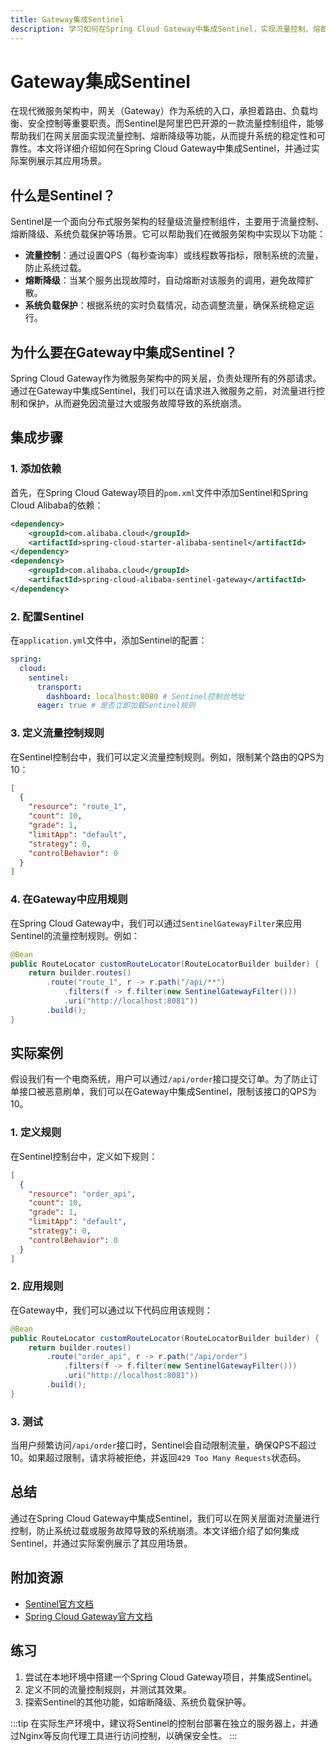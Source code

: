 ```yaml
---
title: Gateway集成Sentinel
description: 学习如何在Spring Cloud Gateway中集成Sentinel，实现流量控制、熔断降级等功能，提升微服务系统的稳定性。
---
```


# Gateway集成Sentinel

在现代微服务架构中，网关（Gateway）作为系统的入口，承担着路由、负载均衡、安全控制等重要职责。而Sentinel是阿里巴巴开源的一款流量控制组件，能够帮助我们在网关层面实现流量控制、熔断降级等功能，从而提升系统的稳定性和可靠性。本文将详细介绍如何在Spring Cloud Gateway中集成Sentinel，并通过实际案例展示其应用场景。

## 什么是Sentinel？

Sentinel是一个面向分布式服务架构的轻量级流量控制组件，主要用于流量控制、熔断降级、系统负载保护等场景。它可以帮助我们在微服务架构中实现以下功能：

- **流量控制**：通过设置QPS（每秒查询率）或线程数等指标，限制系统的流量，防止系统过载。
- **熔断降级**：当某个服务出现故障时，自动熔断对该服务的调用，避免故障扩散。
- **系统负载保护**：根据系统的实时负载情况，动态调整流量，确保系统稳定运行。

## 为什么要在Gateway中集成Sentinel？

Spring Cloud Gateway作为微服务架构中的网关层，负责处理所有的外部请求。通过在Gateway中集成Sentinel，我们可以在请求进入微服务之前，对流量进行控制和保护，从而避免因流量过大或服务故障导致的系统崩溃。

## 集成步骤

### 1. 添加依赖

首先，在Spring Cloud Gateway项目的`pom.xml`文件中添加Sentinel和Spring Cloud Alibaba的依赖：

```xml
<dependency>
    <groupId>com.alibaba.cloud</groupId>
    <artifactId>spring-cloud-starter-alibaba-sentinel</artifactId>
</dependency>
<dependency>
    <groupId>com.alibaba.cloud</groupId>
    <artifactId>spring-cloud-alibaba-sentinel-gateway</artifactId>
</dependency>
```

### 2. 配置Sentinel

在`application.yml`文件中，添加Sentinel的配置：

```yaml
spring:
  cloud:
    sentinel:
      transport:
        dashboard: localhost:8080 # Sentinel控制台地址
      eager: true # 是否立即加载Sentinel规则
```

### 3. 定义流量控制规则

在Sentinel控制台中，我们可以定义流量控制规则。例如，限制某个路由的QPS为10：

```json
[
  {
    "resource": "route_1",
    "count": 10,
    "grade": 1,
    "limitApp": "default",
    "strategy": 0,
    "controlBehavior": 0
  }
]
```

### 4. 在Gateway中应用规则

在Spring Cloud Gateway中，我们可以通过`SentinelGatewayFilter`来应用Sentinel的流量控制规则。例如：

```java
@Bean
public RouteLocator customRouteLocator(RouteLocatorBuilder builder) {
    return builder.routes()
        .route("route_1", r -> r.path("/api/**")
            .filters(f -> f.filter(new SentinelGatewayFilter()))
            .uri("http://localhost:8081"))
        .build();
}
```

## 实际案例

假设我们有一个电商系统，用户可以通过`/api/order`接口提交订单。为了防止订单接口被恶意刷单，我们可以在Gateway中集成Sentinel，限制该接口的QPS为10。

### 1. 定义规则

在Sentinel控制台中，定义如下规则：

```json
[
  {
    "resource": "order_api",
    "count": 10,
    "grade": 1,
    "limitApp": "default",
    "strategy": 0,
    "controlBehavior": 0
  }
]
```

### 2. 应用规则

在Gateway中，我们可以通过以下代码应用该规则：

```java
@Bean
public RouteLocator customRouteLocator(RouteLocatorBuilder builder) {
    return builder.routes()
        .route("order_api", r -> r.path("/api/order")
            .filters(f -> f.filter(new SentinelGatewayFilter()))
            .uri("http://localhost:8081"))
        .build();
}
```

### 3. 测试

当用户频繁访问`/api/order`接口时，Sentinel会自动限制流量，确保QPS不超过10。如果超过限制，请求将被拒绝，并返回`429 Too Many Requests`状态码。

## 总结

通过在Spring Cloud Gateway中集成Sentinel，我们可以在网关层面对流量进行控制，防止系统过载或服务故障导致的系统崩溃。本文详细介绍了如何集成Sentinel，并通过实际案例展示了其应用场景。

## 附加资源

- [Sentinel官方文档](https://github.com/alibaba/Sentinel/wiki)
- [Spring Cloud Gateway官方文档](https://spring.io/projects/spring-cloud-gateway)

## 练习

1. 尝试在本地环境中搭建一个Spring Cloud Gateway项目，并集成Sentinel。
2. 定义不同的流量控制规则，并测试其效果。
3. 探索Sentinel的其他功能，如熔断降级、系统负载保护等。

:::tip
在实际生产环境中，建议将Sentinel的控制台部署在独立的服务器上，并通过Nginx等反向代理工具进行访问控制，以确保安全性。
:::